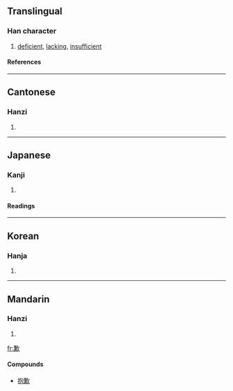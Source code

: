 {{see|欠}}

==Translingual==
===Han character===
{{Han char|rn=76|rad=欠|as=10|sn=14|four=8728<sub>2</sub>|canj=廿金弓人 (TCNO), X廿金弓人 (XTCNO)}}
# [[deficient]], [[lacking]], [[insufficient]]
====References====
{{Han ref|kx=0570.300|dkj=16159|dj=0958.300|hdz=32148.110|uh=6B49|ud=27465|bh=BA70|bd=47728}}

----
==Cantonese==
===Hanzi===
{{yue-hanzi|jyut=|y=him3, hip3}}
# {{defn|Cantonese}}

----
==Japanese==
===Kanji===
{{ja-kanji|grade=|rs=欠10}}
# {{defn|Japanese}} 
====Readings====
{{ja-readings|on=[[けん]] (ken), [[かん]] (kan)|kun=[[あきたりない]] (akitarinai)}}

----
==Korean==
===Hanja===
{{ko-hanja|hangeul=겸|eumhun=|rv=gyeom|mr=kyŏm|y=kyem}}
# {{defn|Korean}}

----
==Mandarin==
===Hanzi===
{{cmn-hanzi|pin=[[qiàn]] (qian4)|wg=ch'ien<sup>4</sup>}}
# {{defn|Mandarin}}

[[fr:歉]]

====Compounds====

*[[抱歉]]